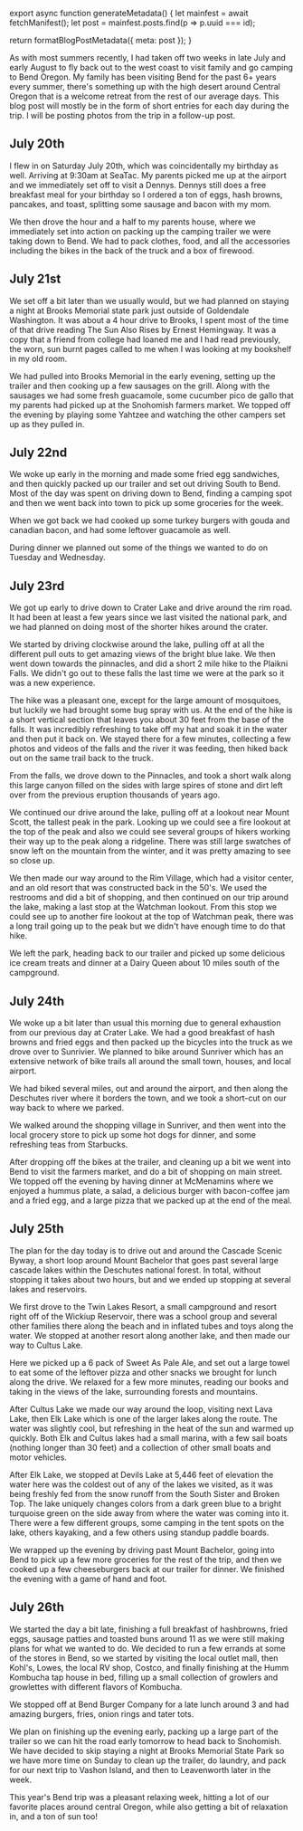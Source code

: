 

export async function generateMetadata() {
  let mainfest = await fetchManifest();
  let post = mainfest.posts.find(p => p.uuid === id);

  return formatBlogPostMetadata({ meta: post });
}

<BlogPage id={id}>


As with most summers recently, I had taken off two weeks in late July and early
August to fly back out to the west coast to visit family and go camping to Bend
Oregon. My family has been visiting Bend for the past 6+ years every summer,
there's something up with the high desert around Central Oregon that is a
welcome retreat from the rest of our average days. This blog post will mostly be
in the form of short entries for each day during the trip. I will be posting
photos from the trip in a follow-up post.

## July 20th

I flew in on Saturday July 20th, which was coincidentally my birthday as well.
Arriving at 9:30am at SeaTac. My parents picked me up at the airport and we
immediately set off to visit a Dennys. Dennys still does a free breakfast meal
for your birthday so I ordered a ton of eggs, hash browns, pancakes, and toast,
splitting some sausage and bacon with my mom.

We then drove the hour and a half to my parents house, where we immediately set
into action on packing up the camping trailer we were taking down to Bend. We
had to pack clothes, food, and all the accessories including the bikes in the
back of the truck and a box of firewood.

## July 21st

We set off a bit later than we usually would, but we had planned on staying a
night at Brooks Memorial state park just outside of Goldendale Washington. It
was about a 4 hour drive to Brooks, I spent most of the time of that drive
reading The Sun Also Rises by Ernest Hemingway. It was a copy that a friend from
college had loaned me and I had read previously, the worn, sun burnt pages
called to me when I was looking at my bookshelf in my old room.

We had pulled into Brooks Memorial in the early evening, setting up the trailer
and then cooking up a few sausages on the grill. Along with the sausages we had
some fresh guacamole, some cucumber pico de gallo that my parents had picked up
at the Snohomish farmers market. We topped off the evening by playing some
Yahtzee and watching the other campers set up as they pulled in.

## July 22nd

We woke up early in the morning and made some fried egg sandwiches, and then
quickly packed up our trailer and set out driving South to Bend. Most of the day
was spent on driving down to Bend, finding a camping spot and then we went back
into town to pick up some groceries for the week.

When we got back we had cooked up some turkey burgers with gouda and canadian
bacon, and had some leftover guacamole as well.

During dinner we planned out some of the things we wanted to do on Tuesday and
Wednesday.

## July 23rd

We got up early to drive down to Crater Lake and drive around the rim road. It
had been at least a few years since we last visited the national park, and we
had planned on doing most of the shorter hikes around the crater.

We started by driving clockwise around the lake, pulling off at all the
different pull outs to get amazing views of the bright blue lake. We then went
down towards the pinnacles, and did a short 2 mile hike to the Plaikni Falls. We
didn't go out to these falls the last time we were at the park so it was a new
experience.

The hike was a pleasant one, except for the large amount of mosquitoes, but
luckily we had brought some bug spray with us. At the end of the hike is a short
vertical section that leaves you about 30 feet from the base of the falls. It
was incredibly refreshing to take off my hat and soak it in the water and then
put it back on. We stayed there for a few minutes, collecting a few photos and
videos of the falls and the river it was feeding, then hiked back out on the
same trail back to the truck.

From the falls, we drove down to the Pinnacles, and took a short walk along this
large canyon filled on the sides with large spires of stone and dirt left over
from the previous eruption thousands of years ago.

We continued our drive around the lake, pulling off at a lookout near Mount
Scott, the tallest peak in the park. Looking up we could see a fire lookout at
the top of the peak and also we could see several groups of hikers working their
way up to the peak along a ridgeline. There was still large swatches of snow
left on the mountain from the winter, and it was pretty amazing to see so close
up.

We then made our way around to the Rim Village, which had a visitor center, and
an old resort that was constructed back in the 50's. We used the restrooms and
did a bit of shopping, and then continued on our trip around the lake, making a
last stop at the Watchman lookout. From this stop we could see up to another
fire lookout at the top of Watchman peak, there was a long trail going up to the
peak but we didn't have enough time to do that hike.

We left the park, heading back to our trailer and picked up some delicious ice
cream treats and dinner at a Dairy Queen about 10 miles south of the campground.

## July 24th

We woke up a bit later than usual this morning due to general exhaustion from
our previous day at Crater Lake. We had a good breakfast of hash browns and
fried eggs and then packed up the bicycles into the truck as we drove over to
Sunrivier. We planned to bike around Sunriver which has an extensive network of
bike trails all around the small town, houses, and local airport.

We had biked several miles, out and around the airport, and then along the
Deschutes river where it borders the town, and we took a short-cut on our way
back to where we parked.

We walked around the shopping village in Sunriver, and then went into the local
grocery store to pick up some hot dogs for dinner, and some refreshing teas from
Starbucks.

After dropping off the bikes at the trailer, and cleaning up a bit we went into
Bend to visit the farmers market, and do a bit of shopping on main street. We
topped off the evening by having dinner at McMenamins where we enjoyed a hummus
plate, a salad, a delicious burger with bacon-coffee jam and a fried egg, and a
large pizza that we packed up at the end of the meal.

## July 25th

The plan for the day today is to drive out and around the Cascade Scenic Byway,
a short loop around Mount Bachelor that goes past several large cascade lakes
within the Deschutes national forest. In total, without stopping it takes about
two hours, but and we ended up stopping at several lakes and reservoirs.

We first drove to the Twin Lakes Resort, a small campground and resort right off
of the Wickiup Reservoir, there was a school group and several other families
there along the beach and in inflated tubes and toys along the water. We stopped
at another resort along another lake, and then made our way to Cultus Lake.

Here we picked up a 6 pack of Sweet As Pale Ale, and set out a large towel to
eat some of the leftover pizza and other snacks we brought for lunch along the
drive. We relaxed for a few more minutes, reading our books and taking in the
views of the lake, surrounding forests and mountains.

After Cultus Lake we made our way around the loop, visiting next Lava Lake, then
Elk Lake which is one of the larger lakes along the route. The water was
slightly cool, but refreshing in the heat of the sun and warmed up quickly. Both
Elk and Cultus lakes had a small marina, with a few sail boats (nothing longer
than 30 feet) and a collection of other small boats and motor vehicles.

After Elk Lake, we stopped at Devils Lake at 5,446 feet of elevation the water
here was the coldest out of any of the lakes we visited, as it was being freshly
fed from the snow runoff from the South Sister and Broken Top. The lake uniquely
changes colors from a dark green blue to a bright turquoise green on the side
away from where the water was coming into it. There were a few different groups,
some camping in the tent spots on the lake, others kayaking, and a few others
using standup paddle boards.

We wrapped up the evening by driving past Mount Bachelor, going into Bend to
pick up a few more groceries for the rest of the trip, and then we cooked up a
few cheeseburgers back at our trailer for dinner. We finished the evening with a
game of hand and foot.

## July 26th

We started the day a bit late, finishing a full breakfast of hashbrowns, fried
eggs, sausage patties and toasted buns around 11 as we were still making plans
for what we wanted to do. We decided to run a few errands at some of the stores
in Bend, so we started by visiting the local outlet mall, then Kohl's, Lowes,
the local RV shop, Costco, and finally finishing at the Humm Kombucha tap house
in bed, filling up a small collection of growlers and growlettes with different
flavors of Kombucha.

We stopped off at Bend Burger Company for a late lunch around 3 and had amazing
burgers, fries, onion rings and tater tots.

We plan on finishing up the evening early, packing up a large part of the
trailer so we can hit the road early tomorrow to head back to Snohomish. We have
decided to skip staying a night at Brooks Memorial State Park so we have more
time on Sunday to clean up the trailer, do laundry, and pack for our next trip
to Vashon Island, and then to Leavenworth later in the week.

This year's Bend trip was a pleasant relaxing week, hitting a lot of our
favorite places around central Oregon, while also getting a bit of relaxation
in, and a ton of sun too!


</BlogPage>